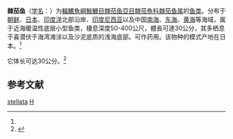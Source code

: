 {{Speciesbox
| name = 棘茄鱼
| status = NE
| status_system = IUCN3.1
| genus = Halieutaea
| species = stellata
| authority = (Vahl, 1797)<ref name='id8900'>{{cite web| url =http://www.bioinfo.cn/db05/BjdwSpecies.php?action=view&id=8900| title =棘茄鱼| work =《中国动物物种编目数据库》| publisher =中国科学院微生物研究所| author =中国科学院动物研究所| accessdate =2009-04-16| deadurl =yes| archiveurl =https://web.archive.org/web/20131203122335/http://www.bioinfo.cn/db05/BjdwSpecies.php?action=view| archivedate =2013-12-03}}</ref>
| synonyms = *''Lophius stellatus, Vahl, 1797''
*''Halieutaea stallata, Vahl, 1797''
*''Halieutaea maoria, Powell, 1937''
}}

'''棘茄鱼'''（[[学名|学名]]：{{lang|la|''Halieutaea stellata''}}）为[[輻鰭魚綱|輻鰭魚綱]][[鮟鱇目|鮟鱇目]][[棘茄鱼亞目|棘茄鱼亞目]][[棘茄魚科|棘茄魚科]][[棘茄鱼属|棘茄鱼属]]的[[鱼类|鱼类]]。分布于[[朝鲜|朝鲜]]、[[日本|日本]]、[[印度洋|印度洋]]北部沿岸、[[印度尼西亚|印度尼西亚]]以及中国[[南海|南海]]、[[东海|东海]]、[[黄海|黄海]]等海域，属于近海暖温性底层小型鱼类，棲息深度50-400公尺，體長可達30公分，其多栖息于喜潜伏于海湾滩涂以及沙泥底质的浅海底部。可作药用。该物种的模式产地在日本。<ref name='id8900'/>

它体长可达30公分。<ref name=fishbase>{{FishBase  species | genus = Halieutaea | species = stellata | month = August| year = 2010}}</ref>

== 参考文献 ==
{{reflist}}

{{Wikispecies|Halieutaea stellata}}
{{Taxonbar|from=Q653098}}

[[Category:棘茄鱼属|stellata]]
[[Category:1797年描述的魚類|H]]


{{fish-stub}}